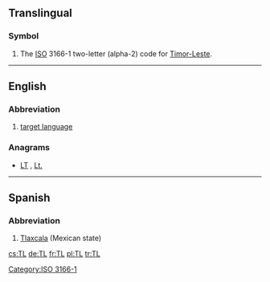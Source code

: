 {{also|Tl|.tl}}
==Translingual==
===Symbol===
{{head|mul|symbol}}

# The [[ISO]] 3166-1 two-letter (alpha-2) code for [[Timor-Leste]].

[[Category:ISO 3166-1]]

----
==English==

===Abbreviation===
{{en-abbr}}

# {{linguistics}} [[target language]]

===Anagrams===
* [[LT#English|LT]] , [[Lt.#English|Lt.]]

----

==Spanish==

===Abbreviation===
{{head|es|abbreviation}}

# [[Tlaxcala]] (Mexican state)

[[cs:TL]]
[[de:TL]]
[[fr:TL]]
[[pl:TL]]
[[tr:TL]]